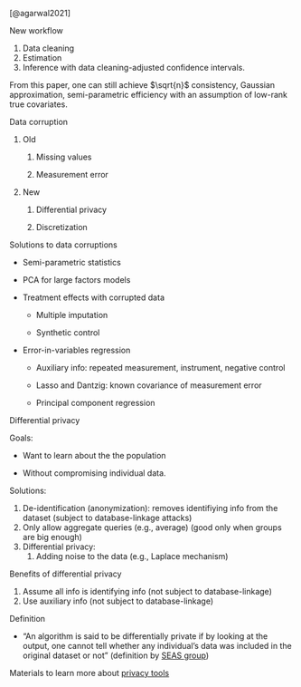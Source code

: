 [@agarwal2021]

New workflow

1.  Data cleaning
2.  Estimation
3.  Inference with data cleaning-adjusted confidence intervals.

From this paper, one can still achieve $\sqrt{n}$ consistency, Gaussian approximation, semi-parametric efficiency with an assumption of low-rank true covariates.

Data corruption

1.  Old
    1.  Missing values

    2.  Measurement error
2.  New
    1.  Differential privacy

    2.  Discretization

Solutions to data corruptions

-   Semi-parametric statistics

-   PCA for large factors models

-   Treatment effects with corrupted data

    -   Multiple imputation

    -   Synthetic control

-   Error-in-variables regression

    -   Auxiliary info: repeated measurement, instrument, negative control

    -   Lasso and Dantzig: known covariance of measurement error

    -   Principal component regression

Differential privacy

Goals:

-   Want to learn about the the population

-   Without compromising individual data.

Solutions:

1.  De-identification (anonymization): removes identifiying info from the dataset (subject to database-linkage attacks)
2.  Only allow aggregate queries (e.g., average) (good only when groups are big enough)
3.  Differential privacy:
    1.  Adding noise to the data (e.g., Laplace mechanism)

Benefits of differential privacy

1.  Assume all info is identifying info (not subject to database-linkage)
2.  Use auxiliary info (not subject to database-linkage)

Definition

-   "An algorithm is said to be differentially private if by looking at the output, one cannot tell whether any individual's data was included in the original dataset or not" (definition by [SEAS group](https://privacytools.seas.harvard.edu/differential-privacy))

Materials to learn more about [privacy tools](https://privacytools.seas.harvard.edu/courses-educational-materials)
